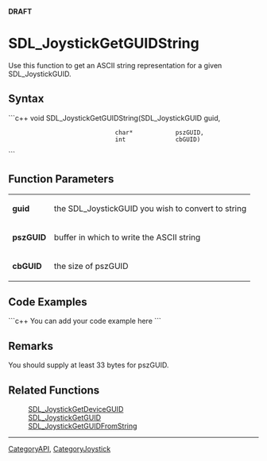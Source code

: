 '''DRAFT'''

<!-- #*^*^*^*^*See http://wiki.libsdl.org/moin.cgi/SGFunctions for details on editing this page*^*^*^*^* -->

= SDL_JoystickGetGUIDString =
Use this function to get an ASCII string representation for a given SDL_JoystickGUID.



== Syntax ==
```c++
void SDL_JoystickGetGUIDString(SDL_JoystickGUID guid,
                               char*            pszGUID,
                               int              cbGUID)
```

<!-- #Fill in the above syntax per the Style Guide, then delete this comment. -->


== Function Parameters ==
{|
|'''guid'''
|the SDL_JoystickGUID you wish to convert to string
|-
|'''pszGUID'''
|buffer in which to write the ASCII string
|-
|'''cbGUID'''
|the size of pszGUID
|}


== Code Examples ==
```c++
You can add your code example here
```

<!-- #Leave this section as-is unless you have a code example to put in.  In that case, replace You can add your code example here with your code example following the Style Guide instructions.  Leave the rest of the markup alone and delete this comment. -->


== Remarks ==
You should supply at least 33 bytes for pszGUID.


== Related Functions ==
:[[SDL_JoystickGetDeviceGUID]]
:[[SDL_JoystickGetGUID]]
:[[SDL_JoystickGetGUIDFromString]]

----
[[CategoryAPI]], [[CategoryJoystick]]
